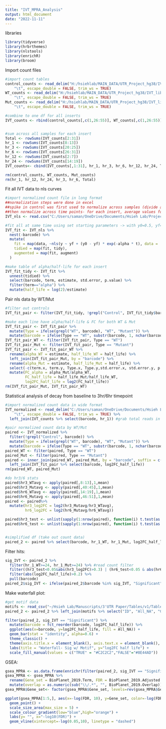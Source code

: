 ---
title: "IVT_MPRA_Analysis"
output: html_document
date: "2022-11-11"
---

libraries
```{r}
library(tidyverse)
library(hrbrthemes)
library(nlstools)
library(enrichR)
library(broom)
```

Import count files
```{r}
#import count tables
control_counts <- read_delim("H:/hsiehlab/MAIN_DATA/UTR_Project_hg38/IVT_librray_April2022_v2/count_files/v2_strict_150M_Control_ids_with_counts_per_sample.txt", 
    "\t", escape_double = FALSE, trim_ws = TRUE)
WT_counts <- read_delim("H:/hsiehlab/MAIN_DATA/UTR_Project_hg38/IVT_librray_April2022_v2/count_files/v2_strict_150M_WT_ids_with_counts_per_sample.txt",
    "\t", escape_double = FALSE, trim_ws = TRUE)
Mut_counts <- read_delim("H:/hsiehlab/MAIN_DATA/UTR_Project_hg38/IVT_librray_April2022_v2/count_files/v2_strict_150M_Mutant_ids_with_counts_per_sample.txt",
    "\t", escape_double = FALSE, trim_ws = TRUE)

#combine to one df for all inserts
IVT_counts <- rbind(control_counts[,c(1,26:55)], WT_counts[,c(1,26:55)], Mut_counts[,c(1,26:55)])


#sum across all samples for each insert
Total <- rowSums(IVT_counts[2:31])
hr_1 <- rowSums(IVT_counts[8:13])
hr_3 <- rowSums(IVT_counts[20:25])
hr_6 <- rowSums(IVT_counts[26:31])
hr_12 <- rowSums(IVT_counts[2:7])
hr_24 <- rowSums(IVT_counts[14:19])
IVT_counts<- cbind(IVT_counts[,1:31], hr_1, hr_3, hr_6, hr_12, hr_24, Total)

rm(control_counts, WT_counts, Mut_counts)
rm(hr_1, hr_12, hr_24, hr_3, hr_6, Total)
```

Fit all IVT data to nls curves
```{r}
#import normalized count file in long format
##normalization steps were done in excel
##spike in control was first used to normalize across samples (divide all insert count values in a sample by the read count of spike-in insert for that sample)
##then normalize across time points- for each insert, average values for 1hr time points, use this to normalize all other sample values for that insert such that everything is normalized decay from baseline at 1hr
IVT_nls <- read.csv("C:/Users/saman/OneDrive/Documents/Hsieh Lab/Project- MPRA/4sU-IVT MPRA Analysis (Actual)/NLS_fit/IVT_nanonorm_1hrnorm_nlsformat.csv")

#fit all at same time using set starting parameters -> with y0=0.5, yf=0, alpha=0.1
IVT_fit <- IVT_nls %>%
  nest(-barcode) %>%
  mutate(
    fit = map(data, ~nls(y ~ yf + (y0 - yf) * exp(-alpha * t), data = ., start = list(y0 = 0.5, yf = 0, alpha = 0.1))),
    tidied = map(fit, tidy),
    augmented = map(fit, augment)
  )

#make table of alpha/half-life for each insert
IVT_fit_tidy <- IVT_fit %>%
  unnest(tidied) %>%
  select(barcode, term, estimate, std.error, p.value) %>%
  filter(term=="alpha") %>%
  mutate(half_life = log(2)/estimate)
```

Pair nls data by WT/Mut
```{r}
#filter out controls
IVT_fit_pair <- filter(IVT_fit_tidy, !grepl("Control", IVT_fit_tidy$barcode))

#make each line have alpha/half-life & FC for both WT & Mut
IVT_fit_pair <- IVT_fit_pair %>%
  mutate(Type = ifelse(grepl("WT", barcode), "WT", "Mutant")) %>%
  mutate(barcode = ifelse(Type == "WT", substr(barcode, 1, nchar(barcode)-3), substr(barcode, 1, nchar(barcode)-7)))
IVT_fit_pair_WT <- filter(IVT_fit_pair, Type == "WT")
IVT_fit_pair_Mut <- filter(IVT_fit_pair, Type == "Mutant")
IVT_fit_pair <- IVT_fit_pair_WT %>%
  rename(alpha_WT = estimate, half_life_WT = half_life) %>%
  left_join(IVT_fit_pair_Mut, by = "barcode") %>%
  rename(alpha_Mut = estimate, half_life_Mut = half_life) %>%
  select(-c(term.x, term.y, Type.x, Type.y,std.error.x, std.error.y, p.value.x, p.value.y)) %>%
  mutate(FC_alpha = alpha_Mut/alpha_WT, 
         FC_half_life = half_life_Mut/half_life_WT,
         log2FC_half_life = log2(FC_half_life))
rm(IVT_fit_pair_Mut, IVT_fit_pair_WT)
```

Statistical analysis of decay from baseline to 3hr/6hr timepoint
```{r}
#import normalized count data in wide format
IVT_normalized <- read_delim("C:/Users/saman/OneDrive/Documents/Hsieh Lab/Project- MPRA/4sU-IVT MPRA Analysis (Actual)/IVT_filtered_NanoNorm_1hrNorm.txt", 
    "\t", escape_double = FALSE, trim_ws = TRUE) %>%
  left_join(IVT_counts %>% select(barcode, hr_1)) #grab total reads in hr1 across replicates from raw count file

#pair normalized count data by WT/Mut
paired <- IVT_normalized %>%
  filter(!grepl("Control", barcode)) %>%
  mutate(Type = ifelse(grepl("WT", barcode), "WT", "Mutant")) %>%
  mutate(barcode = ifelse(Type == "WT", substr(barcode, 1, nchar(barcode)-3), substr(barcode, 1, nchar(barcode)-7)))
paired_WT <- filter(paired, Type == "WT")
paired_Mut <- filter(paired, Type == "Mutant")
paired <- inner_join(paired_WT, paired_Mut, by = "barcode", suffix = c("_WT", "_Mut")) %>%
  left_join(IVT_fit_pair %>% select(barcode, log2FC_half_life))
rm(paired_WT, paired_Mut)

#do hr3/6 stats
paired$hr3_WTavg <- apply(paired[,8:13],1,mean)
paired$hr3_Mutavg <- apply(paired[,40:45],1,mean)
paired$hr6_WTavg <- apply(paired[,14:19],1,mean)
paired$hr6_Mutavg <- apply(paired[,46:51],1,mean)
paired <- paired%>% 
  mutate(hr3_log2FC = log2(hr3_Mutavg/hr3_WTavg), 
         hr6_log2FC = log2(hr6_Mutavg/hr6_WTavg))

paired$hr3_test <- unlist(sapply(1:nrow(paired), function(i) t.test(as.numeric(as.character(unlist(paired[i,8:13]))), as.numeric(as.character(unlist(paired[i,40:45]))))[c("p.value")])) %>% unname()
paired$hr6_test <- unlist(sapply(1:nrow(paired), function(i) t.test(as.numeric(as.character(unlist(paired[i,14:19]))), as.numeric(as.character(unlist(paired[i,46:51]))))[c("p.value")])) %>% unname()


#simplified df (take out count data)
paired_2 <- paired %>% select(barcode, hr_1_WT, hr_1_Mut, log2FC_half_life, hr3_log2FC, hr6_log2FC, hr3_test, hr6_test)
```

Filter hits:
```{r}
sig_IVT <- paired_2 %>% 
  filter(hr_1_WT>=24, hr_1_Mut>=24) %>% #read count filter
  filter((hr3_test<0.05&abs(hr3_log2FC)>0.3) | (hr6_test<0.05 & abs(hr6_log2FC)>0.3)) %>% #p<0.05
  filter(abs(log2FC_half_life)>0.2) %>%
  pull(barcode)
paired_2$sig_IVT <- ifelse(paired_2$barcode %in% sig_IVT, "Significant", "Not Significant")
```

Make waterfall plot:
```{r}
#get motif data
motifs <- read_csv("~/Hsieh Lab/Manuscripts/3'UTR Paper/Tables/v1/TableS4_Determinants_mutation_function.csv")[,-1]
paired_2 <- paired_2 %>% left_join(motifs %>% select("ID", "All_NA", "Gene"), by=c("barcode"="ID"))

filter(paired_2, sig_IVT == "Significant") %>%
  mutate(barcode = fct_reorder(barcode, log2FC_half_life)) %>%
  ggplot(aes(x=barcode, y=log2FC_half_life, fill = All_NA)) +
  geom_bar(stat = "identity", alpha=0.6) +
  theme_classic() +
  theme(axis.title.x = element_blank(), axis.text.x = element_blank(), axis.ticks.x = element_blank()) +
  labs(title = "Waterfall- Sig w/ Motif", y="log2FC half life") +  
  scale_fill_manual(values = c("TRUE" = "#C2C2C2","FALSE"="#8E44AD"))
```

GSEA:
```{r}
gsea_MPRA <- as.data.frame(enrichr(filter(paired_2, sig_IVT == "Significant")$Gene, databases = "BioPlanet_2019")) 
gsea_MPRA <- gsea_MPRA %>%
  rename(Gene_set = BioPlanet_2019.Term, FDR = BioPlanet_2019.Adjusted.P.value) %>%
  mutate(overlap = as.numeric(sub("\\/.*", "", BioPlanet_2019.Overlap)))
gsea_MPRA$Gene_set<- factor(gsea_MPRA$Gene_set, levels=rev(gsea_MPRA$Gene_set))

ggplot(gsea_MPRA[1:5,], aes(x=-log(FDR, 10), y=Gene_set, color=-log(FDR, 10), size = overlap)) + 
  geom_point() +
  scale_size_area(max_size = 5) +
  scale_colour_gradient(low="blue",high="orange") + 
  labs(y= "", x="-log10(FDR)") + 
  geom_vline(xintercept=-log(0.05,10), linetype = "dashed")
```


